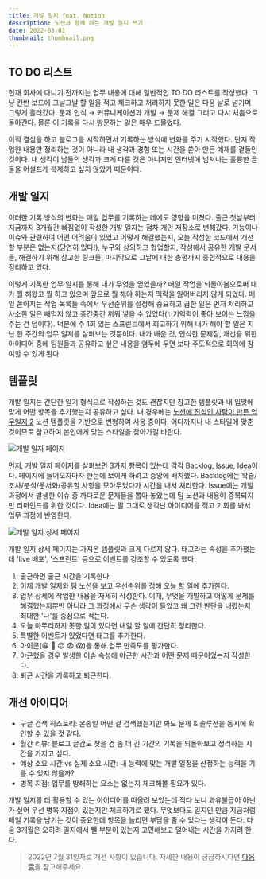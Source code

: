 ```yaml
---
title: 개발 일지 feat. Notion
description: 노션과 함께 하는 개발 일지 쓰기
date: 2022-03-01
thumbnail: thumbnail.png
---
```


## TO DO 리스트

현재 회사에 다니기 전까지는 업무 내용에 대해 일반적인 TO DO 리스트를 작성했다. 그냥 칸반 보드에 그날그날 할 일을 적고 체크하고 처리하지 못한 일은 다음 날로 넘기며 그렇게 흘러갔다. 문제 인식 → 커뮤니케이션과 개발 → 문제 해결 그리고 다시 처음으로 돌아간다. 물론 이 기록을 다시 방문하는 일은 매우 드물었다.

이직 결심을 하고 블로그를 시작하면서 기록하는 방식에 변화를 주기 시작했다. 단지 작업한 내용만 정리하는 것이 아니라 내 생각과 경험 또는 시간을 쏟아 만든 예제를 곁들인 것이다. 내 생각이 남들의 생각과 크게 다른 것은 아니지만 인터넷에 넘쳐나는 훌륭한 글들을 어설프게 복제하고 싶지 않았기 때문이다.

## 개발 일지

이러한 기록 방식의 변화는 매일 업무를 기록하는 데에도 영향을 미쳤다. 출근 첫날부터 지금까지 3개월간 빠짐없이 작성한 개발 일지는 점차 개인 저장소로 변해갔다. 기능이나 이슈와 관련하여 어떤 어려움이 있었고 어떻게 해결했는지, 오늘 작성한 코드에서 개선할 부분은 없는지(당연히 있다!), 누구와 상의하고 협업할지, 작성해서 공유한 개발 문서들, 해결하기 위해 참고한 링크들, 마지막으로 그날에 대한 총평까지 종합적으로 내용을 정리하고 있다.

이렇게 기록한 업무 일지를 통해 내가 무엇을 얻었을까? 매일 작업을 되돌아봄으로써 내가 뭘 해왔고 뭘 하고 있으며 앞으로 뭘 해야 하는지 맥락을 잃어버리지 않게 되었다. 매일 쏟아지는 작업 목록들 속에서 우선순위를 설정해 중요하고 급한 일은 먼저 처리하고 사소한 일은 빼먹지 않고 중간중간 끼워 넣을 수 있었다(✨기억력이 좋아 보이는 느낌을 주는 건 덤이다).
덕분에 주 1회 있는 스프린트에서 회고하기 위해 내가 해야 할 일은 지난 한 주간의 업무 일지를 살펴보는 것뿐이다. 내가 배운 것, 인식한 문제점, 개선을 위한 아이디어 중에 팀원들과 공유하고 싶은 내용을 염두에 두면 보다 주도적으로 회의에 참여할 수 있게 된다.

## 템플릿

개발 일지는 간단한 일기 형식으로 작성하는 것도 괜찮지만 참고한 템플릿과 내 입맛에 맞게 어떤 항목을 추가했는지 공유하고 싶다. 내 경우에는 [노션에 진심인 사람이 만든 업무일지 2](https://www.choigouisaram.com/22) 노션 템플릿을 기반으로 변형하여 사용 중이다. 어디까지나 내 스타일에 맞춘 것이므로 참고하여 본인에게 맞는 스타일을 찾아가길 바란다.

![개발 일지 페이지](/static/posts/daily-work-records/개발_일지_페이지.png)

먼저, 개발 일지 페이지를 살펴보면 3가지 항목이 있는데 각각 Backlog, Issue, Idea이다. 페이지에 들어오자마자 한눈에 보이게 하려고 중앙에 배치했다. Backlog에는 학습/조사/분석/문서화/공유할 사항을 모아두었다가 시간을 내서 처리한다. Issue에는 개발 과정에서 발생한 이슈 중 까다로운 문제들을 뽑아 놓았는데 팀 노션과 내용이 중복되지만 리마인드를 위한 것이다. Idea에는 말 그대로 생각난 아이디어를 적고 기회를 봐서 업무 과정에 반영한다.

![개발 일지 상세 페이지](/static/posts/daily-work-records/개발_일지_상세_페이지.png)

개발 일지 상세 페이지는 가져온 템플릿과 크게 다르지 않다. 태그라는 속성을 추가했는데 'live 배포', '스프린트' 등으로 이벤트를 강조할 수 있도록 했다.

1. 출근하면 출근 시간을 기록한다.
2. 어제 개발 일지와 팀 노션을 보고 우선순위를 정해 오늘 할 일에 추가한다.
3. 업무 상세에 작업한 내용을 자세히 작성한다. 이때, 무엇을 개발하고 어떻게 문제를 해결했는지뿐만 아니라 그 과정에서 무슨 생각이 들었고 왜 그런 판단을 내렸는지 최대한 '나'를 중심으로 적는다.
4. 오늘 마무리하지 못한 일이 있다면 내일 할 일에 간단히 정리한다.
5. 특별한 이벤트가 있었다면 태그를 추가한다.
6. 아이콘(😀 🙂 😑 😨 😱)을 통해 업무 만족도를 평가한다.
7. 야근했을 경우 발생한 이슈 속성에 야근한 시간과 어떤 문제 때문이었는지 작성한다.
8. 퇴근 시간을 기록하고 퇴근한다.

## 개선 아이디어

- 구글 검색 히스토리: 온종일 어떤 걸 검색했는지만 봐도 문제 & 솔루션을 동시에 확인할 수 있을 것 같다.
- 월간 리뷰: 블로그 글감도 찾을 겸 좀 더 긴 기간의 기록을 되돌아보고 정리하는 시간을 가지고 싶다.
- 예상 소요 시간 vs 실제 소요 시간: 내 능력에 맞는 개발 일정을 산정하는 능력을 기를 수 있지 않을까?
- 병목 지점: 업무를 방해하는 요소는 없는지 체크해볼 필요가 있다.

개발 일지를 더 활용할 수 있는 아이디어를 떠올려 보았는데 적다 보니 과유불급이 아닌가 싶어 우선 병목 지점이 있는지만 체크하기로 했다. 무엇보다도 일지인 만큼 지금처럼 매일 기록을 남기는 것이 중요한데 항목을 늘리면 부담을 줄 수 있다는 생각이 든다. 다음 3개월은 오히려 일지에서 뺄 부분이 있는지 고민해보고 덜어내는 시간을 가지려 한다.

> 2022년 7월 31일자로 개선 사항이 있습니다. 자세한 내용이 궁금하시다면 [다음 글](/static/posts/daily-work-records-v2)을 참고해주세요.
